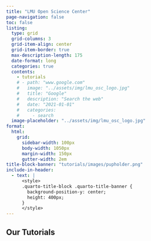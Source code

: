 ```yaml
---
title: "LMU Open Science Center"
page-navigation: false
toc: false
listing:
  type: grid
  grid-columns: 3
  grid-item-align: center
  grid-item-border: true
  max-description-length: 175
  date-format: long
  categories: true
  contents: 
    - tutorials
    # - path: "www.google.com"
    #   image: "../assets/img/lmu_osc_logo.jpg"
    #   title: "Google"
    #   description: "Search the web"
    #   date: "2021-01-01"
    #   categories: 
    #     - search
  image-placeholder: "../assets/img/lmu_osc_logo.jpg"
format:
  html:
    grid:
      sidebar-width: 100px
      body-width: 1050px
      margin-width: 150px
      gutter-width: 2em
title-block-banner: "tutorials/images/pupholder.png"
include-in-header:
  - text: |
      <style>
      .quarto-title-block .quarto-title-banner {
        background-position-y: center;
        height: 400px;
      }
      </style>
---
```


```{=html}
<style>
.card {
	--bs-card-border-width: 4px !important;
	--bs-card-border-color: rgba(0, 153, 51, 0.3) !important;
}
</style>
```

## Our Tutorials